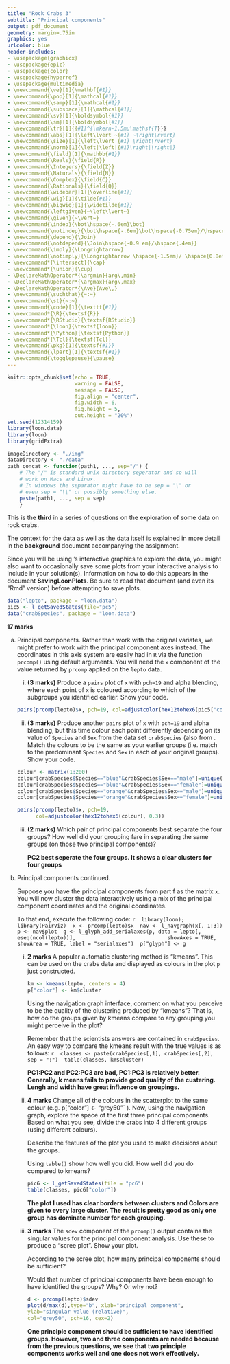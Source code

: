```yaml
---
title: "Rock Crabs 3"
subtitle: "Principal components"
output: pdf_document
geometry: margin=.75in
graphics: yes
urlcolor: blue
header-includes:
- \usepackage{graphicx}
- \usepackage{epic}
- \usepackage{color}
- \usepackage{hyperref}
- \usepackage{multimedia}
- \newcommand{\ve}[1]{\mathbf{#1}}
- \newcommand{\pop}[1]{\mathcal{#1}}
- \newcommand{\samp}[1]{\mathcal{#1}}
- \newcommand{\subspace}[1]{\mathcal{#1}}
- \newcommand{\sv}[1]{\boldsymbol{#1}}
- \newcommand{\sm}[1]{\boldsymbol{#1}}
- \newcommand{\tr}[1]{{#1}^{\mkern-1.5mu\mathsf{T}}}
- \newcommand{\abs}[1]{\left\lvert ~{#1} ~\right\rvert}
- \newcommand{\size}[1]{\left\lvert {#1} \right\rvert}
- \newcommand{\norm}[1]{\left|\left|{#1}\right|\right|}
- \newcommand{\field}[1]{\mathbb{#1}}
- \newcommand{\Reals}{\field{R}}
- \newcommand{\Integers}{\field{Z}}
- \newcommand{\Naturals}{\field{N}}
- \newcommand{\Complex}{\field{C}}
- \newcommand{\Rationals}{\field{Q}}
- \newcommand{\widebar}[1]{\overline{#1}}
- \newcommand{\wig}[1]{\tilde{#1}}
- \newcommand{\bigwig}[1]{\widetilde{#1}}
- \newcommand{\leftgiven}{~\left\lvert~}
- \newcommand{\given}{~\vert~}
- \newcommand{\indep}{\bot\hspace{-.6em}\bot}
- \newcommand{\notindep}{\bot\hspace{-.6em}\bot\hspace{-0.75em}/\hspace{.4em}}
- \newcommand{\depend}{\Join}
- \newcommand{\notdepend}{\Join\hspace{-0.9 em}/\hspace{.4em}}
- \newcommand{\imply}{\Longrightarrow}
- \newcommand{\notimply}{\Longrightarrow \hspace{-1.5em}/ \hspace{0.8em}}
- \newcommand*{\intersect}{\cap}
- \newcommand*{\union}{\cup}
- \DeclareMathOperator*{\argmin}{arg\,min}
- \DeclareMathOperator*{\argmax}{arg\,max}
- \DeclareMathOperator*{\Ave}{Ave\,}
- \newcommand{\suchthat}{~:~}
- \newcommand{\st}{~:~} 
- \newcommand{\code}[1]{\texttt{#1}}
- \newcommand*{\R}{\textsf{R}}
- \newcommand*{\RStudio}{\textsf{RStudio}}
- \newcommand*{\loon}{\textsf{loon}}
- \newcommand*{\Python}{\textsf{Python}}
- \newcommand*{\Tcl}{\textsf{Tcl}}
- \newcommand{\pkg}[1]{\textsf{#1}}
- \newcommand{\lpart}[1]{\textsf{#1}}
- \newcommand{\togglepause}{\pause}
---
```

  
```r
knitr::opts_chunk$set(echo = TRUE, 
                      warning = FALSE,
                      message = FALSE,
                      fig.align = "center", 
                      fig.width = 6, 
                      fig.height = 5,
                      out.height = "20%")
set.seed(12314159)
library(loon.data)
library(loon)
library(gridExtra)

imageDirectory <- "./img"
dataDirectory <- "./data"
path_concat <- function(path1, ..., sep="/") {
    # The "/" is standard unix directory seperator and so will
    # work on Macs and Linux.
    # In windows the separator might have to be sep = "\" or 
    # even sep = "\\" or possibly something else. 
    paste(path1, ..., sep = sep)
    }
```

This is the **third** in a series of questions on the exploration of some data on rock crabs.  

The context for the data as well as the data itself is explained in more detail in the **background** document accompanying the assignment.

Since you will be using \loon's interactive graphics to explore the data, you might also want to occasionally save some plots from your interactive analysis to include in your solution(s).
Information on how to do this appears in the document **SavingLoonPlots**.  Be sure to read that document (and even its "Rmd" version) before attempting to save \loon{} plots.

```r
data("lepto", package = "loon.data")
pic5 <- l_getSavedStates(file="pc5")
data("crabSpecies", package = "loon.data")
```

**17 marks**

a.  Principal components.  Rather than work with the original variates, we might prefer to work with the principal component axes instead.  The coordinates in this axis system are easily had in `R` via the function `prcomp()` using default arguments.  You will need the `x` component of the value returned by `prcomp` applied on the `lepto` data.
    
    i. **(3 marks)** Produce a `pairs` plot of `x` with `pch=19` and alpha blending, where each point of `x` is coloured according to which of the subgroups you identified earlier.  Show your code.
    
    ```r
    pairs(prcomp(lepto)$x, pch=19, col=adjustcolor(hex12tohex6(pic5["color"]), 0.3))
    ```
    
    
    ii. **(3 marks)** Produce another `pairs` plot of `x` with `pch=19` and alpha blending, but this time colour each point differently depending on its value of `Species` and `Sex` from the data set `crabSpecies` (also from \pkg{loon.data}. Match the colours to be the same as your earlier groups (i.e. match to the predominant `Species` and `Sex` in each of your original groups). Show your code.
    
    ```r
    colour <- matrix(1:200)
    colour[crabSpecies$Species=="blue"&crabSpecies$Sex=="male"]=unique(pic5["color"])[3]
    colour[crabSpecies$Species=="blue"&crabSpecies$Sex=="female"]=unique(pic5["color"])[1]
    colour[crabSpecies$Species=="orange"&crabSpecies$Sex=="male"]=unique(pic5["color"])[2]
    colour[crabSpecies$Species=="orange"&crabSpecies$Sex=="female"]=unique(pic5["color"])[4]
    
    pairs(prcomp(lepto)$x, pch=19,
          col=adjustcolor(hex12tohex6(colour), 0.3))
    ```
    
    iii. **(2 marks)** Which pair of principal components best separate the four groups?  How well did your grouping fare in separating the same groups (on those two principal components)?
    
         **PC2 best seperate the four groups. It shows a clear clusters for four groups**
    
g. Principal components continued.  

    Suppose you have the principal components from part f as the matrix `x`.  You will now cluster the data interactively using a mix of the principal component coordinates and the original coordinates.

    To that end, execute the following code:
    ```r
    library(loon); library(PairViz)
    x <- prcomp(lepto)$x
    nav <- l_navgraph(x[, 1:3])
    p <- nav$plot
    g <- l_glyph_add_serialaxes(p, data = lepto[, eseq(ncol(lepto))],
                                showAxes = TRUE, showArea = TRUE, label = "serialaxes")
    p["glyph"] <- g
    ```
    
    i. **2 marks**  A popular automatic clustering method is "kmeans".  This can be used on the crabs data and displayed as colours in the plot `p` just constructed.
        
        ```r
        km <- kmeans(lepto, centers = 4)
        p["color"] <- km$cluster
        ```
        
        Using the navigation graph interface, comment on what you perceive to be the quality of the clustering produced by "kmeans"?  That is, how do the groups given by kmeans compare to any grouping you might perceive in the plot?
        
        Remember that the scientists answers are contained in `crabSpecies`.  An easy way to compare the kmeans result with the true values is as follows:
        ```r
        classes <- paste(crabSpecies[,1], crabSpecies[,2], sep = ":")
        table(classes, km$cluster)
        ```
        
        **PC1:PC2 and PC2:PC3 are bad, PC1:PC3 is relatively better. Generally, k means fails to provide good quality of the custering. Lengh and width have great influence on groupings.**
        
    ii. **4 marks**  Change all of the colours in the scatterplot to the same colour (e.g. p["color"] <- "grey50"` ).  Now, using the navigation graph, explore the space of the first three principal components.  Based on what you see, divide the crabs into 4 different groups (using different colours).  
    
        Describe the features of the plot you used to make decisions about the groups.
        
        Using `table()` show how well you did.  How well did you do compared to kmeans?
        
        ```r
        pic6 <- l_getSavedStates(file = "pc6")
        table(classes, pic6["color"])
        ```
        **The plot I used has clear borders between clusters and Colors are given to every large cluster. The result is pretty good as only one group has dominate number for each grouping.**
    
    iii. **3 marks** The `sdev` component of the `prcomp()` output contains the singular values for the principal component analysis.  Use these to produce a "scree plot".  Show your plot.
    
         According to the scree plot, how many principal components should be sufficient?
        
         Would that number of principal components have been enough to have identified the groups?  Why? Or why not?
         
         ```r
         d <- prcomp(lepto)$sdev
         plot(d/max(d),type="b", xlab="principal component",
         ylab="singular value (relative)",
         col="grey50", pch=16, cex=2)
         ```
         
         **One principle component should be sufficient to have identified groups. However, two and three components are needed because from the previous questions, we see that two principle components works well and one does not work effectively.**
        